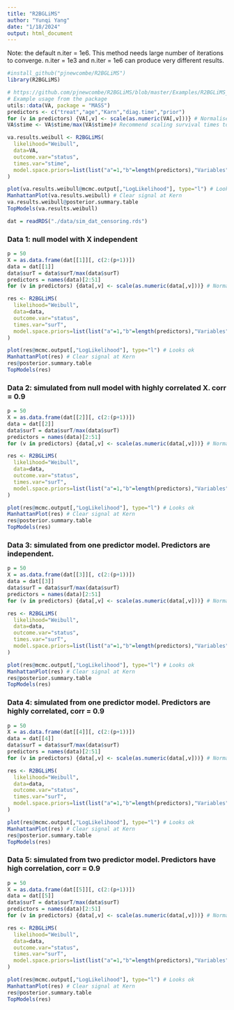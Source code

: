 ```yaml
---
title: "R2BGLiMS"
author: "Yunqi Yang"
date: "1/18/2024"
output: html_document
---
```


Note: the default n.iter = 1e6. This method needs large number of iterations to converge. n.iter = 1e3 and n.iter = 1e6 can produce very different results. 

```r
#install_github("pjnewcombe/R2BGLiMS")
library(R2BGLiMS)
```

```r
# https://github.com/pjnewcombe/R2BGLiMS/blob/master/Examples/R2BGLiMS_Examples.R
# Example usage from the package
utils::data(VA, package = "MASS")
predictors <- c("treat","age","Karn","diag.time","prior")
for (v in predictors) {VA[,v] <- scale(as.numeric(VA[,v]))} # Normalise predictors
VA$stime <- VA$stime/max(VA$stime)# Recommend scaling survival times to between 0 and 1

va.results.weibull <- R2BGLiMS(
  likelihood="Weibull",
  data=VA,
  outcome.var="status",
  times.var="stime",
  model.space.priors=list(list("a"=1,"b"=length(predictors),"Variables"=predictors)) # Beta-binomial(1,P) model space prior
)

plot(va.results.weibull@mcmc.output[,"LogLikelihood"], type="l") # Looks ok
ManhattanPlot(va.results.weibull) # Clear signal at Kern
va.results.weibull@posterior.summary.table
TopModels(va.results.weibull)
```


```r
dat = readRDS("./data/sim_dat_censoring.rds")
```


### Data 1: null model with X independent

```r
p = 50
X = as.data.frame(dat[[1]][, c(2:(p+1))])
data = dat[[1]]
data$surT = data$surT/max(data$surT)
predictors = names(data)[2:51]
for (v in predictors) {data[,v] <- scale(as.numeric(data[,v]))} # Normalise predictors

res <- R2BGLiMS(
  likelihood="Weibull",
  data=data,
  outcome.var="status",
  times.var="surT",
  model.space.priors=list(list("a"=1,"b"=length(predictors),"Variables"=predictors)) # Beta-binomial(1,P) model space prior
)

plot(res@mcmc.output[,"LogLikelihood"], type="l") # Looks ok
ManhattanPlot(res) # Clear signal at Kern
res@posterior.summary.table
TopModels(res)
```


### Data 2: simulated from null model with highly correlated X. corr = 0.9

```r
p = 50
X = as.data.frame(dat[[2]][, c(2:(p+1))])
data = dat[[2]]
data$surT = data$surT/max(data$surT)
predictors = names(data)[2:51]
for (v in predictors) {data[,v] <- scale(as.numeric(data[,v]))} # Normalise predictors

res <- R2BGLiMS(
  likelihood="Weibull",
  data=data,
  outcome.var="status",
  times.var="surT",
  model.space.priors=list(list("a"=1,"b"=length(predictors),"Variables"=predictors)) # Beta-binomial(1,P) model space prior
)

plot(res@mcmc.output[,"LogLikelihood"], type="l") # Looks ok
ManhattanPlot(res) # Clear signal at Kern
res@posterior.summary.table
TopModels(res)
```

### Data 3: simulated from one predictor model. Predictors are independent.
```r
p = 50
X = as.data.frame(dat[[3]][, c(2:(p+1))])
data = dat[[3]]
data$surT = data$surT/max(data$surT)
predictors = names(data)[2:51]
for (v in predictors) {data[,v] <- scale(as.numeric(data[,v]))} # Normalise predictors

res <- R2BGLiMS(
  likelihood="Weibull",
  data=data,
  outcome.var="status",
  times.var="surT",
  model.space.priors=list(list("a"=1,"b"=length(predictors),"Variables"=predictors)) # Beta-binomial(1,P) model space prior
)

plot(res@mcmc.output[,"LogLikelihood"], type="l") # Looks ok
ManhattanPlot(res) # Clear signal at Kern
res@posterior.summary.table
TopModels(res)
```

### Data 4: simulated from one predictor model. Predictors are highly correlated, corr = 0.9

```r
p = 50
X = as.data.frame(dat[[4]][, c(2:(p+1))])
data = dat[[4]]
data$surT = data$surT/max(data$surT)
predictors = names(data)[2:51]
for (v in predictors) {data[,v] <- scale(as.numeric(data[,v]))} # Normalise predictors

res <- R2BGLiMS(
  likelihood="Weibull",
  data=data,
  outcome.var="status",
  times.var="surT",
  model.space.priors=list(list("a"=1,"b"=length(predictors),"Variables"=predictors)) # Beta-binomial(1,P) model space prior
)

plot(res@mcmc.output[,"LogLikelihood"], type="l") # Looks ok
ManhattanPlot(res) # Clear signal at Kern
res@posterior.summary.table
TopModels(res)
```

### Data 5: simulated from two predictor model. Predictors have high correlation, corr = 0.9

```r
p = 50
X = as.data.frame(dat[[5]][, c(2:(p+1))])
data = dat[[5]]
data$surT = data$surT/max(data$surT)
predictors = names(data)[2:51]
for (v in predictors) {data[,v] <- scale(as.numeric(data[,v]))} # Normalise predictors

res <- R2BGLiMS(
  likelihood="Weibull",
  data=data,
  outcome.var="status",
  times.var="surT",
  model.space.priors=list(list("a"=1,"b"=length(predictors),"Variables"=predictors)) # Beta-binomial(1,P) model space prior
)

plot(res@mcmc.output[,"LogLikelihood"], type="l") # Looks ok
ManhattanPlot(res) # Clear signal at Kern
res@posterior.summary.table
TopModels(res)
```
